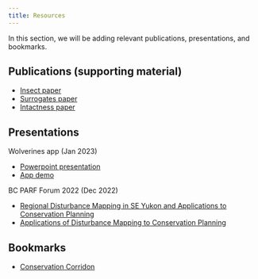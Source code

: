 ```yaml
---
title: Resources
---
```


In this section, we will be adding relevant publications, presentations, and bookmarks.

## Publications (supporting material)

- [Insect paper](https://github.com/beaconsproject/insect-mdr-simulation)
- [Surrogates paper](https://github.com/prvernier/surrogates)
- [Intactness paper](https://github.com/prvernier/intactness)

## Presentations

Wolverines app (Jan 2023)

- [Powerpoint presentation](https://drive.google.com/file/d/15REnFhUNNPtEkyuAeVzRciYvhtz50ZDP/view)
- [App demo](https://www.youtube.com/watch?v=fgQ3PaJIXsg)

BC PARF Forum 2022 (Dec 2022)

- [Regional Disturbance Mapping in SE Yukon and Applications to Conservation Planning](https://cpcil.ca/bcparf-2022-concurrent-conservation-case-studies/)
- [Applications of Disturbance Mapping to Conservation Planning](https://cpcil.ca/bcparf-2022-concurrent-conservation-case-studies/)

## Bookmarks

- [Conservation Corridon](https://conservationcorridor.org/)